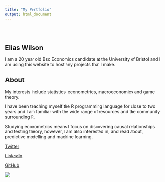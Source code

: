 ```yaml
---
title: "My Portfolio"
output: html_document
---
```


<style type="text/css">
.title {
  display: none;
}

#getting-started img {
  margin-right: 10px;
}

</style>

<div class="row" style="padding-top: 30px;">
<div class="col-sm-6">

# **Elias Wilson**

I am a 20 year old Bsc Economics candidate at the University of Bristol and I am using this website to host any projects that I make. 

## About

My interests include statistics, econometrics, macroeconomics and game theory. 

I have been teaching myself the R programming language for close to two years and I am familiar with the wide range of resources and the community surrounding R.

Studying econometrics means I focus on discovering causal relationships and testing theory, however, I am also interested in, and read about, predictive modelling and machine learning.

[Twitter](https://twitter.com/e_liaswilson)

[Linkedin](https://www.linkedin.com/in/elias-wilson-324685189/)

[GitHub](https://github.com/e-jw)


</div>
<div class="col-sm-6">

![](images/world.png)


</a>
</div>
